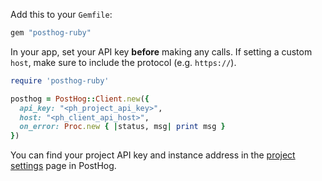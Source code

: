 Add this to your `Gemfile`:

```bash
gem "posthog-ruby"
```

In your app, set your API key **before** making any calls. If setting a custom `host`, make sure to include the protocol (e.g. `https://`).

```ruby
require 'posthog-ruby'

posthog = PostHog::Client.new({
  api_key: "<ph_project_api_key>",
  host: "<ph_client_api_host>",
  on_error: Proc.new { |status, msg| print msg }
})
```

You can find your project API key and instance address in the [project settings](https://app.posthog.com/project/settings) page in PostHog.